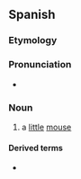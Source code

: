 ==Spanish==

===Etymology===
{{suffix|es|ratón|cito}}

===Pronunciation===
* {{es-IPA}}

===Noun===
{{es-noun|m}}

# a [[little]] [[mouse]]

====Derived terms====
* {{l|es|ratoncito Pérez}}